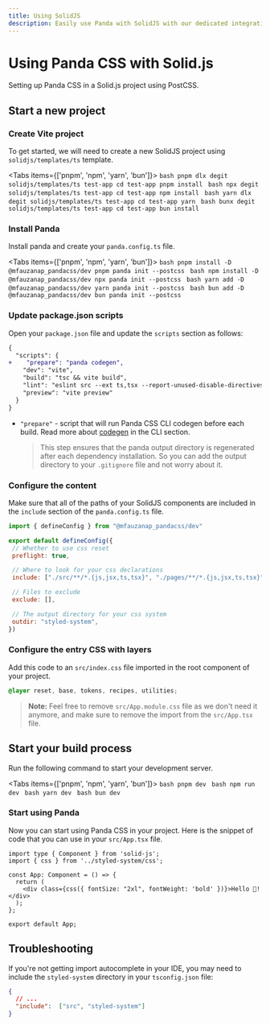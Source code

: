 ```yaml
---
title: Using SolidJS
description: Easily use Panda with SolidJS with our dedicated integration.
---
```


# Using Panda CSS with Solid.js

Setting up Panda CSS in a Solid.js project using PostCSS.

## Start a new project

<Steps>

### Create Vite project

To get started, we will need to create a new SolidJS project using `solidjs/templates/ts` template.

<Tabs items={['pnpm', 'npm', 'yarn', 'bun']}>
  <Tab>
    ```bash
    pnpm dlx degit solidjs/templates/ts test-app
    cd test-app
    pnpm install
    ```
  </Tab>
  <Tab>
    ```bash
    npx degit solidjs/templates/ts test-app
    cd test-app
    npm install
    ```
  </Tab>
  <Tab>
    ```bash
    yarn dlx degit solidjs/templates/ts test-app
    cd test-app
    yarn
    ```
  </Tab>
  <Tab>
    ```bash
    bunx degit solidjs/templates/ts test-app
    cd test-app
    bun install
    ```
  </Tab>
</Tabs>


### Install Panda

Install panda and create your `panda.config.ts` file.

<Tabs items={['pnpm', 'npm', 'yarn', 'bun']}>
  <Tab>
    ```bash
    pnpm install -D @mfauzanap_pandacss/dev
    pnpm panda init --postcss
    ```
  </Tab>
  <Tab>
    ```bash
    npm install -D @mfauzanap_pandacss/dev
    npx panda init --postcss
    ```
  </Tab>
  <Tab>
    ```bash
    yarn add -D @mfauzanap_pandacss/dev
    yarn panda init --postcss
    ```
  </Tab>
  <Tab>
    ```bash
    bun add -D @mfauzanap_pandacss/dev
    bun panda init --postcss
    ```
  </Tab>
</Tabs>

### Update package.json scripts

Open your `package.json` file and update the `scripts` section as follows:

```diff {3} filename="package.json"
{
  "scripts": {
+    "prepare": "panda codegen",
    "dev": "vite",
    "build": "tsc && vite build",
    "lint": "eslint src --ext ts,tsx --report-unused-disable-directives --max-warnings 0",
    "preview": "vite preview"
  }
}
```
- `"prepare"` - script that will run Panda CSS CLI codegen before each build. Read more about [codegen](/docs/references/cli#panda-codegen) in the CLI section.

  > This step ensures that the panda output directory is regenerated after each dependency installation. So you can add the output directory to your `.gitignore` file and not worry about it.

### Configure the content

Make sure that all of the paths of your SolidJS components are included in the `include` section of the `panda.config.ts` file.

```js {8, 17} filename="panda.config.ts"
import { defineConfig } from "@mfauzanap_pandacss/dev"

export default defineConfig({
 // Whether to use css reset
 preflight: true,

 // Where to look for your css declarations
 include: ["./src/**/*.{js,jsx,ts,tsx}", "./pages/**/*.{js,jsx,ts,tsx}"],

 // Files to exclude
 exclude: [],

 // The output directory for your css system
 outdir: "styled-system",
})
```

### Configure the entry CSS with layers

Add this code to an `src/index.css` file imported in the root component of your project.

```css filename="src/index.css"
@layer reset, base, tokens, recipes, utilities;
```

> **Note:** Feel free to remove `src/App.module.css` file as we don't need it anymore, and make sure to remove the import from the `src/App.tsx` file.

## Start your build process

Run the following command to start your development server.

<Tabs items={['pnpm', 'npm', 'yarn', 'bun']}>
  <Tab>
    ```bash
    pnpm dev
    ```
  </Tab>
  <Tab>
    ```bash
    npm run dev
    ```
  </Tab>
  <Tab>
    ```bash
    yarn dev
    ```
  </Tab>
  <Tab>
    ```bash
    bun dev
    ```
  </Tab>
</Tabs>

### Start using Panda

Now you can start using Panda CSS in your project.
Here is the snippet of code that you can use in your `src/App.tsx` file.

```tsx filename="src/App.tsx"
import type { Component } from 'solid-js';
import { css } from '../styled-system/css';

const App: Component = () => {
  return (
    <div class={css({ fontSize: "2xl", fontWeight: 'bold' })}>Hello 🐼!</div>
  );
};

export default App;
```

</Steps>

## Troubleshooting

If you're not getting import autocomplete in your IDE, you may need to include the `styled-system` directory in your `tsconfig.json` file:

```json filename="tsconfig.json"
{
  // ...
  "include":  ["src", "styled-system"]
}
```
